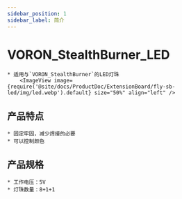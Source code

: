 ```yaml
---
sidebar_position: 1
sidebar_label: 简介
---
```




# VORON_StealthBurner_LED

    * 适用与`VORON_StealthBurner`的LED灯珠
        <ImageView image={require('@site/docs/ProductDoc/ExtensionBoard/fly-sb-led/img/led.webp').default} size="50%" align="left" />

## 产品特点

    * 固定牢固，减少焊接的必要
    * 可以控制颜色

## 产品规格

    * 工作电压：5V
    * 灯珠数量：8+1+1

